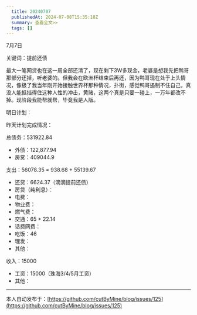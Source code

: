 ```yaml
---
  title: 20240707
  publishedAt: 2024-07-08T15:35:18Z
  summary: 查看全文>>
  tags: []
---
```


7月7日 

关键词：提前还债

最大一笔网贷也在这一周全部还清了，现在剩下3W多现金，老婆是想我先把鸭哥那部分还掉，听老婆的。但我会在欧洲杯结束后再还，因为鸭哥现在处于上头情况，像极了我当年刚开始接触世界杯那种情况，扑街，感觉鸭哥遏制不住自己，真没人能抵挡得住这种人性的冲击，黄赌，这两个真是只要一碰上，一万年都改不掉。现阶段我能帮就帮，毕竟我是人版。

明日计划：

昨天计划完成情况：

总债务：531922.84
- 外债：122,877.94
- 房贷：409044.9

支出：56078.35 = 938.68 + 55139.67
- 还贷：6624.37（滴滴提前还债）
- 房贷（纯利息）：
- 电费：
- 物业费：
- 燃气费：
- 交通：65 + 22.14
- 话费网费：
- 吃饭：46
- 理发：
- 其他：

收入：15000
- 工资：15000（珠海3/4/5月工资）
- 其他：


---
本人自动发布于：[https://github.com/cutByMine/blog/issues/125](https://github.com/cutByMine/blog/issues/125)
